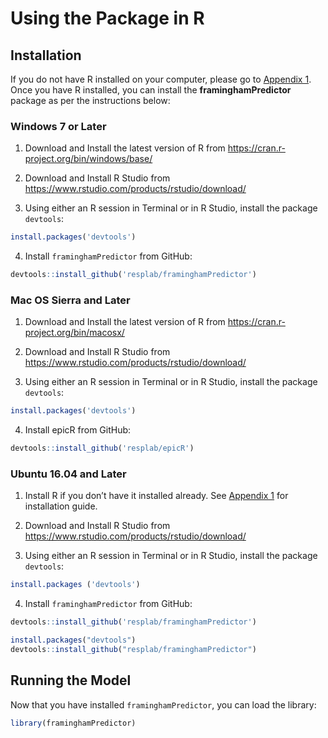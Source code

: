 
# Using the Package in R {#packageinR}

## Installation

If you do not have R installed on your computer, please go to [Appendix 1](#appendix1). Once you have R installed, you can install the **framinghamPredictor** package as per the instructions below:

### Windows 7 or Later {-}
1. Download and Install the latest version of R from [https://cran.r-project.org/bin/windows/base/](https://cran.r-project.org/bin/windows/base/)
2. Download and Install R Studio from [https://www.rstudio.com/products/rstudio/download/](https://www.rstudio.com/products/rstudio/download/)

3. Using either an R session in Terminal or in R Studio, install the package `devtools`:

```r
install.packages('devtools')
```

4. Install `framinghamPredictor` from GitHub:

```r
devtools::install_github('resplab/framinghamPredictor')
```

### Mac OS Sierra and Later {-}
1. Download and Install the latest version of R from [https://cran.r-project.org/bin/macosx/](https://cran.r-project.org/bin/macosx/)
2. Download and Install R Studio from [https://www.rstudio.com/products/rstudio/download/](https://www.rstudio.com/products/rstudio/download/)

3. Using either an R session in Terminal or in R Studio, install the package `devtools`:

```r
install.packages('devtools')
```

4. Install epicR from GitHub:

```r
devtools::install_github('resplab/epicR')
```


### Ubuntu 16.04 and Later {-}

1. Install R if you don't have it installed already. See [Appendix 1](#appendix1) for installation guide.

2. Download and Install R Studio from [https://www.rstudio.com/products/rstudio/download/](https://www.rstudio.com/products/rstudio/download/)

3. Using either an R session in Terminal or in R Studio, install the package `devtools`:

```r
install.packages ('devtools')
```

4. Install `framinghamPredictor` from GitHub:

```r
devtools::install_github('resplab/framinghamPredictor')
```

```r
install.packages("devtools")
devtools::install_github("resplab/framinghamPredictor")
```

## Running the Model

Now that you have installed `framinghamPredictor`, you can load the library:

```r
library(framinghamPredictor)
```

